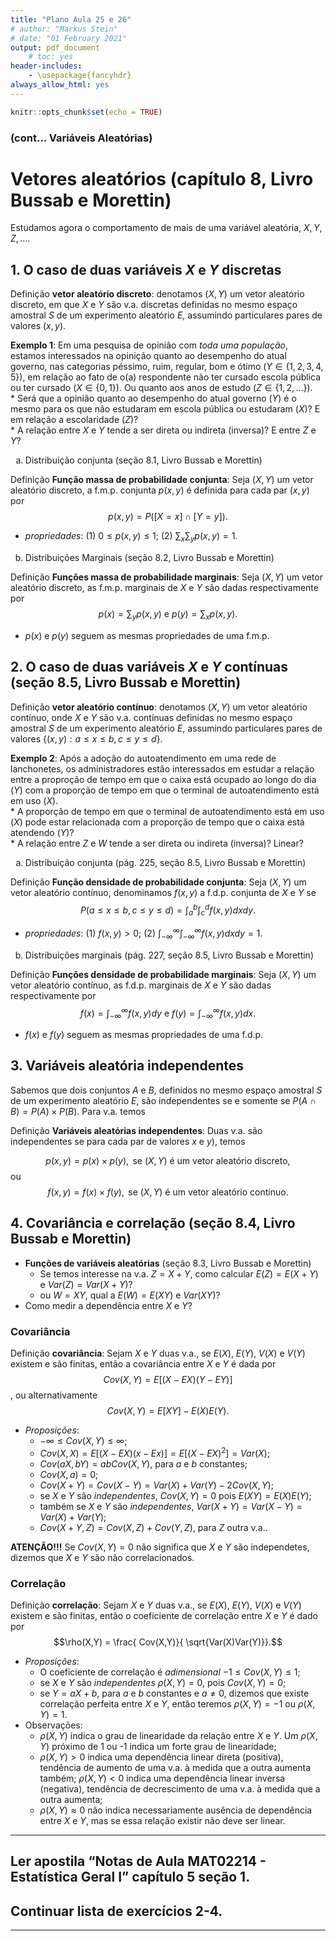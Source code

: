 ```yaml
---
title: "Plano Aula 25 e 26"
# author: "Markus Stein"
# date: "01 February 2021"
output: pdf_document
    # toc: yes
header-includes:
    - \usepackage{fancyhdr}
always_allow_html: yes
---
```

\addtolength{\headheight}{1.0cm}
\pagestyle{fancyplain} 
\lhead{\includegraphics[height=1.5cm]{logoIME.png}}
\rhead{\includegraphics[height=1.5cm]{images.jpg}}
\chead{UNIVERSIDADE FEDERAL DO RIO GRANDE DO SUL \\
INSTITUTO DE MATEMÁTICA E ESTATÍSTICA \\
DEPARTAMENTO DE ESTATÍSTICA \\
\vspace{0.3cm}
MAT02214 - Estatística Geral 1 - 2022/1
}
\renewcommand{\headrulewidth}{0pt} 

```r
knitr::opts_chunk$set(echo = TRUE)
```

### (cont... Variáveis Aleatórias)

# Vetores aleatórios (capítulo 8, Livro Bussab e Morettin)
Estudamos agora o comportamento de mais de uma variável aleatória, $X, Y, Z, \ldots$.

## 1. O caso de duas variáveis $X$ e $Y$ discretas

Definição **vetor aleatório discreto**: denotamos $(X, Y)$ um vetor aleatório discreto, em que $X$ e $Y$ são v.a. discretas definidas no mesmo espaço amostral $S$ de um experimento aleatório $E$, assumindo particulares pares de valores $(x,y)$.

<!-- quando o espaço amostral associado a uma $v.a.$ puder assumir valores reais, $\Omega_X \subseteq \mathbb{R}$, ou infinito, denominamos v.a. contínua. -->

**Exemplo 1**: Em uma pesquisa de opinião com *toda uma população*, estamos interessados na opinição quanto ao desempenho do atual governo, nas categorias péssimo, ruim, regular, bom e ótimo ($Y \in \{1,2,3,4,5\}$), em relação ao fato de o(a) respondente não ter cursado escola pública ou ter cursado ($X \in \{0,1\}$). Ou quanto aos anos de estudo ($Z \in \{1,2,\ldots\}$).  
* Será que a opinião quanto ao desempenho do atual governo ($Y$) é o mesmo para os que não estudaram em escola pública ou estudaram ($X$)? E em relação a escolaridade ($Z$)?  
* A relação entre $X$ e $Y$ tende a ser direta ou indireta (inversa)? E entre $Z$ e $Y$?


a. Distribuição conjunta (seção 8.1, Livro Bussab e Morettin)

Definição **Função massa de probabilidade conjunta**: Seja $(X, Y)$ um vetor aleatório discreto, a f.m.p. conjunta $p(x, y)$ é definida para cada par $(x, y)$ por 
$$p(x, y) = P([X=x] \cap [Y=y]).$$   

* *propriedades*: (1) $0 \leq p(x,y) \leq 1$; (2) $\sum_x \sum_y p(x,y) = 1.$   


b. Distribuições Marginais (seção 8.2, Livro Bussab e Morettin)

Definição **Funções massa de probabilidade marginais**: Seja $(X, Y)$ um vetor aleatório discreto, as f.m.p. marginais de $X$ e $Y$ são dadas respectivamente por 
$$p(x) = \sum_y p(x, y) \text{ e } p(y) = \sum_x p(x, y).$$

* $p(x)$ e $p(y)$ seguem as mesmas propriedades de uma f.m.p.



## 2. O caso de duas variáveis $X$ e $Y$ **contínuas** (seção 8.5, Livro Bussab e Morettin)

Definição **vetor aleatório contínuo**: denotamos $(X, Y)$ um vetor aleatório contínuo, onde $X$ e $Y$ são v.a. contínuas definidas no mesmo espaço amostral $S$ de um experimento aleatório $E$, assumindo particulares pares de valores $\left\{ (x,y): a \leq x \leq b, c \leq y \leq d \right\}$.

**Exemplo 2**: Após a adoção do autoatendimento em uma rede de lanchonetes, os administradores estão interessados em estudar a relação entre a proproção de tempo em que o caixa está ocupado ao longo do dia ($Y$) com a proporção de tempo em que o terminal de autoatendimento está em uso ($X$).  
* A proporção de tempo em que o terminal de autoatendimento está em uso ($X$) pode estar relacionada com a proporção de tempo que o caixa está atendendo ($Y$)?  
* A relação entre $Z$ e $W$ tende a ser direta ou indireta (inversa)? Linear?


a. Distribuição conjunta (pág. 225, seção 8.5, Livro Bussab e Morettin)

Definição **Função densidade de probabilidade conjunta**: Seja $(X, Y)$ um vetor aleatório contínuo, denominamos $f(x, y)$ a f.d.p. conjunta de $X$ e $Y$ se 
$$P( a \leq x \leq b, c \leq y \leq d) = \int_a^b \int_c^d f(x,y) dx dy.$$   

* *propriedades*: (1) $f(x,y) > 0$; (2) $\int_{-\infty}^{\infty} \int_{-\infty}^{\infty} f(x,y) dx dy = 1$.


b. Distribuições marginais (pág. 227, seção 8.5, Livro Bussab e Morettin)

Definição **Funções densidade de probabilidade marginais**: Seja $(X, Y)$ um vetor aleatório contínuo, as f.d.p. marginais de $X$ e $Y$ são dadas respectivamente por 
$$f(x) = \int_{-\infty}^{\infty} f(x, y) dy \text{ e } f(y) = \int_{-\infty}^{\infty} f(x, y) dx.$$

* $f(x)$ e $f(y)$ seguem as mesmas propriedades de uma f.d.p.


## 3. Variáveis aleatória **independentes**
Sabemos que dois conjuntos $A$ e $B$, definidos no mesmo espaço amostral $S$ de um experimento aleatório $E$, são independentes se e somente se $P(A \cap B) = P(A) \times P(B)$. Para v.a. temos

Definição **Variáveis aleatórias independentes**: Duas v.a. são independentes se para cada par de valores $x$ e $y)$, temos 

$$p(x,y) = p(x) \times p(y), \text{ se } (X,Y) \text{ é um vetor aleatório discreto,}$$
ou
$$f(x,y) = f(x) \times f(y), \text{ se } (X,Y) \text{ é um vetor aleatório contínuo.}$$

## 4. Covariância e correlação (seção 8.4, Livro Bussab e Morettin)

* **Funções de variáveis aleatórias** (seção 8.3, Livro Bussab e Morettin)
    + Se temos interesse na v.a. $Z = X + Y$, como calcular $E(Z) = E(X + Y)$ e $Var(Z) = Var(X + Y)$?  
    + ou $W = XY$, qual a $E(W) = E(XY)$ e $Var(XY)$?  

* Como medir a dependência entre $X$ e $Y$?

### Covariância
Definição **covariância**: Sejam $X$ e $Y$ duas v.a., se $E(X)$, $E(Y)$, $V(X)$ e $V(Y)$ existem e são finitas, então a covariância entre $X$ e $Y$ é dada por
$$Cov(X,Y) = E \left[ (X - EX) (Y - EY) \right]$$, 
ou alternativamente 
$$Cov(X,Y) = E \left[ X Y \right] - E(X) E(Y).$$

* *Proposições*: 
    + $-\infty \leq Cov(X,Y) \leq \infty$;
    + $Cov(X,X) = E \left[ (X - EX) (x - Ex) \right] = E \left[ (X - EX)^2 \right] = Var(X)$;
    + $Cov(aX, bY) = ab Cov(X,Y)$, para $a$ e $b$ constantes;
    + $Cov(X, a) = 0$;
    + $Cov(X + Y) = Cov(X - Y) = Var(X) + Var(Y) - 2Cov(X,Y)$;
    + se $X$ e $Y$ são *independentes*, $Cov(X,Y) = 0$ pois $E(XY) = E(X)E(Y)$;
    + também se $X$ e $Y$ são *independentes*, $Var(X+Y) = Var(X-Y) = Var(X) + Var(Y)$;
    + $Cov(X+Y, Z) = Cov(X,Z) + Cov(Y,Z)$, para $Z$ outra v.a..

**ATENÇÃO!!!** Se $Cov(X,Y) = 0$ não significa que $X$ e $Y$ são independetes, dizemos que $X$ e $Y$ são não correlacionados.


### Correlação
Definição **correlação**: Sejam $X$ e $Y$ duas v.a., se $E(X)$, $E(Y)$, $V(X)$ e $V(Y)$ existem e são finitas, então o coeficiente de correlação entre $X$ e $Y$ é dado por
$$\rho(X,Y) = \frac{ Cov(X,Y)}{ \sqrt{Var(X)Var(Y)}}.$$ 

* *Proposições*:
    + O coeficiente de correlação é *adimensional* $-1 \leq Cov(X,Y) \leq 1$;
    + se $X$ e $Y$ são *independentes* $\rho(X,Y) = 0$, pois $Cov(X,Y) = 0$;
    + se $Y = aX + b$, para $a$ e $b$ constantes e $a \neq 0$, dizemos que existe correlação perfeita entre $X$ e $Y$, então teremos $\rho(X,Y) = -1$ ou $\rho(X,Y) = 1$.

* Observações:
    + $\rho(X,Y)$ indica o grau de linearidade da relação entre $X$ e $Y$. Um $\rho(X,Y)$ próximo de 1 ou -1 indica um forte grau de linearidade;
    + $\rho(X,Y) > 0$ indica uma dependência linear direta (positiva), tendência de aumento de uma v.a. à medida que a outra aumenta também; $\rho(X,Y) < 0$ indica uma dependência linear inversa (negativa), tendência de decrescimento de uma v.a. à medida que a outra aumenta;
    + $\rho(X,Y) \approx 0$ não indica necessariamente ausência de dependência entre $X$ e $Y$, mas se essa relação existir não deve ser linear.
    
\vspace{0.5cm}

***
<!-- ## Ler slides e ver vídeos da semana 14. -->
## Ler apostila "Notas de Aula MAT02214 - Estatística Geral I" capítulo 5 seção 1.
## Continuar lista de exercícios 2-4.
***  
